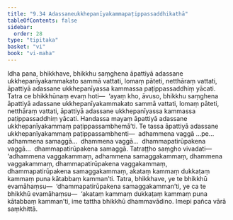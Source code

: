 ```yaml
---
title: "9.34 Adassaneukkhepanīyakammapaṭippassaddhikathā"
tableOfContents: false
sidebar:
  order: 28
type: "tipitaka"
basket: "vi"
book: "vi-maha"
---
```



<DynamicBreadcrumb />

<Division number="448" book="vi-maha">

<Paragraph number="1894" book="vi-maha">
Idha pana, bhikkhave, bhikkhu saṃghena āpattiyā adassane ukkhepanīyakammakato sammā vattati, lomaṃ pāteti, netthāraṃ vattati, āpattiyā adassane ukkhepanīyassa kammassa paṭippassaddhiṃ yācati. Tatra ce bhikkhūnaṃ evaṃ hoti—  ‘ayaṃ kho, āvuso, bhikkhu saṃghena āpattiyā adassane ukkhepanīyakammakato sammā vattati, lomaṃ pāteti, netthāraṃ vattati, āpattiyā adassane ukkhepanīyassa kammassa paṭippassaddhiṃ yācati. Handassa mayaṃ āpattiyā adassane ukkhepanīyakammaṃ paṭippassambhemā’ti. Te tassa āpattiyā adassane ukkhepanīyakammaṃ paṭippassambhenti—  adhammena vaggā …pe…  adhammena samaggā…  dhammena vaggā…  dhammapatirūpakena vaggā…  dhammapatirūpakena samaggā. Tatraṭṭho saṃgho vivadati—  ‘adhammena vaggakammaṃ, adhammena samaggakammaṃ, dhammena vaggakammaṃ, dhammapatirūpakena vaggakammaṃ, dhammapatirūpakena samaggakammaṃ, akataṃ kammaṃ dukkaṭaṃ kammaṃ puna kātabbaṃ kamman’ti. Tatra, bhikkhave, ye te bhikkhū evamāhaṃsu—  ‘dhammapatirūpakena samaggakamman’ti, ye ca te bhikkhū evamāhaṃsu—  ‘akataṃ kammaṃ dukkaṭaṃ kammaṃ puna kātabbaṃ kamman’ti, ime tattha bhikkhū dhammavādino. Imepi pañca vārā saṃkhittā.
</Paragraph>
</Division>